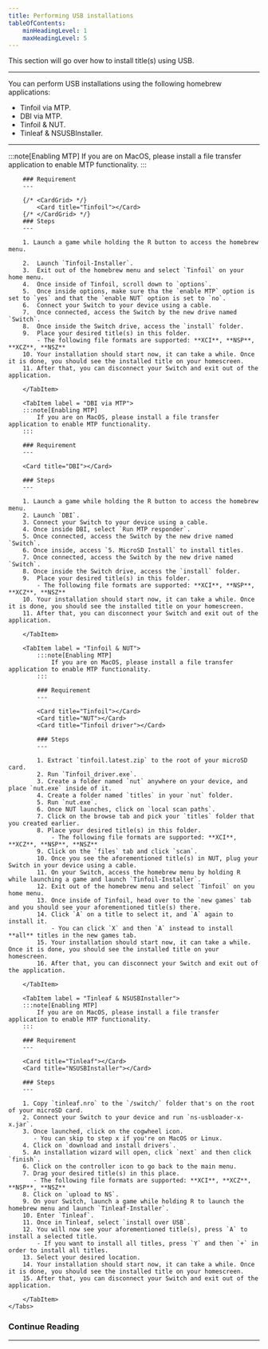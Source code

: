 ```yaml
---
title: Performing USB installations
tableOfContents:
    minHeadingLevel: 1
    maxHeadingLevel: 5
---
```



This section will go over how to install title(s) using USB.

---

You can perform USB installations using the following homebrew applications:

- Tinfoil via MTP. <Badge text="Recommended" variant="success" />
- DBI via MTP. <Badge text="Recommended" variant="success" />
- Tinfoil & NUT.
- Tinleaf & NSUSBInstaller.

---

<Tabs>
    <TabItem label = "Tinfoil via MTP">
        :::note[Enabling MTP]
            If you are on MacOS, please install a file transfer application to enable MTP functionality.
        :::

        ### Requirement
        ---

        {/* <CardGrid> */}
            <Card title="Tinfoil"></Card>
        {/* </CardGrid> */}
        ### Steps
        ---

        1. Launch a game while holding the R button to access the homebrew menu.

        2.  Launch `Tinfoil-Installer`.
        3.  Exit out of the homebrew menu and select `Tinfoil` on your home menu.
        4.  Once inside of Tinfoil, scroll down to `options`.
        5.  Once inside options, make sure tha the `enable MTP` option is set to `yes` and that the `enable NUT` option is set to `no`.
        6.  Connect your Switch to your device using a cable.
        7.  Once connected, access the Switch by the new drive named `Switch`.
        8.  Once inside the Switch drive, access the `install` folder.
        9.  Place your desired title(s) in this folder.
            - The following file formats are supported: **XCI**, **NSP**, **XCZ**, **NSZ**
        10. Your installation should start now, it can take a while. Once it is done, you should see the installed title on your homescreen.
        11. After that, you can disconnect your Switch and exit out of the application.

        </TabItem>

        <TabItem label = "DBI via MTP">
        :::note[Enabling MTP]
            If you are on MacOS, please install a file transfer application to enable MTP functionality.
        :::

        ### Requirement
        ---

        <Card title="DBI"></Card>

        ### Steps
        ---

        1. Launch a game while holding the R button to access the homebrew menu.
        2. Launch `DBI`.
        3. Connect your Switch to your device using a cable.
        4. Once inside DBI, select `Run MTP responder`.
        5. Once connected, access the Switch by the new drive named `Switch`.
        6. Once inside, access `5. MicroSD Install` to install titles.
        7. Once connected, access the Switch by the new drive named `Switch`.
        8. Once inside the Switch drive, access the `install` folder.
        9.  Place your desired title(s) in this folder.
            - The following file formats are supported: **XCI**, **NSP**, **XCZ**, **NSZ**
        10. Your installation should start now, it can take a while. Once it is done, you should see the installed title on your homescreen.
        11. After that, you can disconnect your Switch and exit out of the application.

        </TabItem>

        <TabItem label = "Tinfoil & NUT">
            :::note[Enabling MTP]
                If you are on MacOS, please install a file transfer application to enable MTP functionality.
            :::

            ### Requirement
            ---

            <Card title="Tinfoil"></Card>
            <Card title="NUT"></Card>
            <Card title="Tinfoil driver"></Card>

            ### Steps
            ---

            1. Extract `tinfoil.latest.zip` to the root of your microSD card.
            2. Run `Tinfoil_driver.exe`.
            3. Create a folder named `nut` anywhere on your device, and place `nut.exe` inside of it.
            4. Create a folder named `titles` in your `nut` folder.
            5. Run `nut.exe`.
            6. Once NUT launches, click on `local scan paths`.
            7. Click on the browse tab and pick your `titles` folder that you created earlier.
            8. Place your desired title(s) in this folder.
                - The following file formats are supported: **XCI**, **XCZ**, **NSP**, **NSZ**
            9. Click on the `files` tab and click `scan`.
            10. Once you see the aforementioned title(s) in NUT, plug your Switch in your device using a cable.
            11. On your Switch, access the homebrew menu by holding R while launching a game and launch `Tinfoil-Installer`.
            12. Exit out of the homebrew menu and select `Tinfoil` on you home menu.
            13. Once inside of Tinfoil, head over to the `new games` tab and you should see your aforementioned title(s) there.
            14. Click `A` on a title to select it, and `A` again to install it.
                - You can click `X` and then `A` instead to install **all** titles in the new games tab.
            15. Your installation should start now, it can take a while. Once it is done, you should see the installed title on your homescreen.
            16. After that, you can disconnect your Switch and exit out of the application.

        </TabItem>

        <TabItem label = "Tinleaf & NSUSBInstaller">
        :::note[Enabling MTP]
            If you are on MacOS, please install a file transfer application to enable MTP functionality.
        :::

        ### Requirement
        ---

        <Card title="Tinleaf"></Card>
        <Card title="NSUSBInstaller"></Card>

        ### Steps
        ---

        1. Copy `tinleaf.nro` to the `/switch/` folder that's on the root of your microSD card.
        2. Connect your Switch to your device and run `ns-usbloader-x-x.jar`.
        3. Once launched, click on the cogwheel icon.
           - You can skip to step x if you're on MacOS or Linux.
        4. Click on `download and install drivers`.
        5. An installation wizard will open, click `next` and then click `finish`.
        6. Click on the controller icon to go back to the main menu.
        7. Drag your desired title(s) in this place.
           - The following file formats are supported: **XCI**, **XCZ**, **NSP**, **NSZ**
        8. Click on `upload to NS`.
        9. On your Switch, launch a game while holding R to launch the homebrew menu and launch `Tinleaf-Installer`.
        10. Enter `Tinleaf`.
        11. Once in Tinleaf, select `install over USB`.
        12. You will now see your aforementioned title(s), press `A` to install a selected title.
            - If you want to install all titles, press `Y` and then `+` in order to install all titles.
        13. Select your desired location.
        14. Your installation should start now, it can take a while. Once it is done, you should see the installed title on your homescreen.
        15. After that, you can disconnect your Switch and exit out of the application.

        </TabItem>
    </Tabs>

### Continue Reading

---